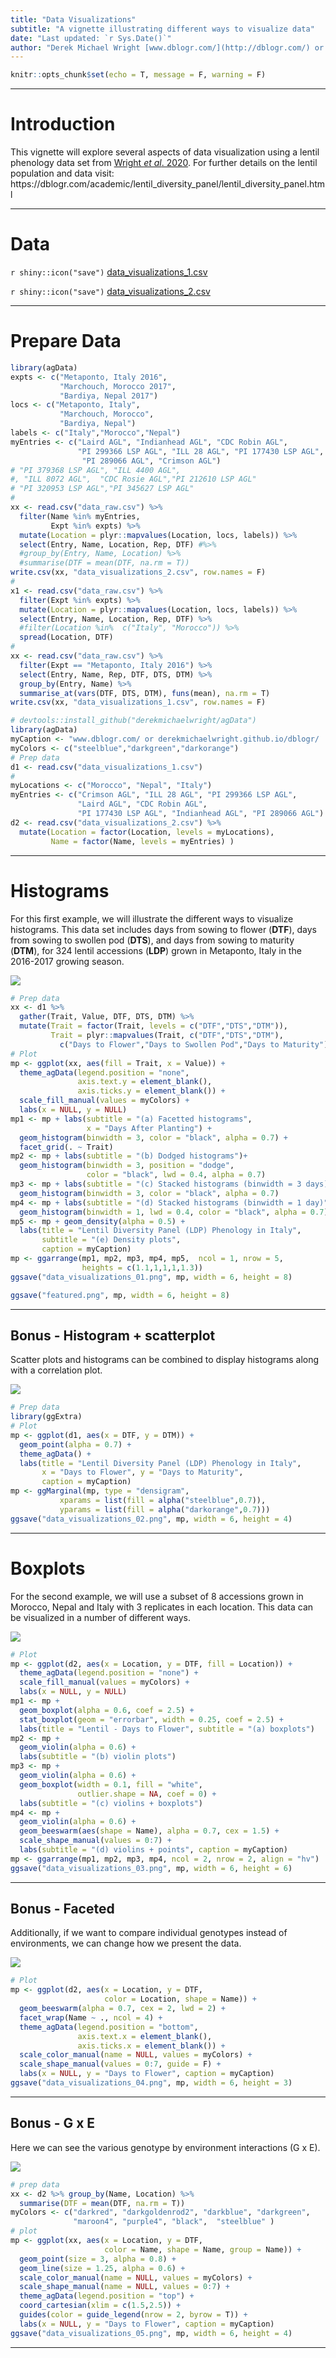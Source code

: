 ```yaml
---
title: "Data Visualizations"
subtitle: "A vignette illustrating different ways to visualize data"
date: "Last updated: `r Sys.Date()`"
author: "Derek Michael Wright [www.dblogr.com/](http://dblogr.com/) or [derekmichaelwright.github.io/dblogr](https://derekmichaelwright.github.io/dblogr/) <derek.wright@usask.ca>"
---
```


```r
knitr::opts_chunk$set(echo = T, message = F, warning = F)
```

---

# Introduction

This vignette will explore several aspects of data visualization using a lentil phenology data set from [Wright *et al*. 2020](https://dblogr.com/academic/ldp_phenology/). For further details on the lentil population and data visit: https://dblogr.com/academic/lentil_diversity_panel/lentil_diversity_panel.html

---

# Data

`r shiny::icon("save")` [data_visualizations_1.csv](data_visualizations_1.csv)

`r shiny::icon("save")` [data_visualizations_2.csv](data_visualizations_2.csv)

---

# Prepare Data

```r
library(agData)
expts <- c("Metaponto, Italy 2016",
           "Marchouch, Morocco 2017",
           "Bardiya, Nepal 2017")
locs <- c("Metaponto, Italy",
           "Marchouch, Morocco",
           "Bardiya, Nepal")
labels <- c("Italy","Morocco","Nepal")
myEntries <- c("Laird AGL", "Indianhead AGL", "CDC Robin AGL",
               "PI 299366 LSP AGL", "ILL 28 AGL", "PI 177430 LSP AGL",
                "PI 289066 AGL", "Crimson AGL")
# "PI 379368 LSP AGL", "ILL 4400 AGL",
#, "ILL 8072 AGL",  "CDC Rosie AGL","PI 212610 LSP AGL"
# "PI 320953 LSP AGL","PI 345627 LSP AGL"
#
xx <- read.csv("data_raw.csv") %>%
  filter(Name %in% myEntries, 
         Expt %in% expts) %>%
  mutate(Location = plyr::mapvalues(Location, locs, labels)) %>% 
  select(Entry, Name, Location, Rep, DTF) #%>% 
  #group_by(Entry, Name, Location) %>%
  #summarise(DTF = mean(DTF, na.rm = T))
write.csv(xx, "data_visualizations_2.csv", row.names = F)
#
x1 <- read.csv("data_raw.csv") %>%
  filter(Expt %in% expts) %>%
  mutate(Location = plyr::mapvalues(Location, locs, labels)) %>% 
  select(Entry, Name, Location, Rep, DTF) %>% 
  #filter(Location %in%  c("Italy", "Morocco")) %>%
  spread(Location, DTF)
#
xx <- read.csv("data_raw.csv") %>%
  filter(Expt == "Metaponto, Italy 2016") %>%
  select(Entry, Name, Rep, DTF, DTS, DTM) %>% 
  group_by(Entry, Name) %>%
  summarise_at(vars(DTF, DTS, DTM), funs(mean), na.rm = T)
write.csv(xx, "data_visualizations_1.csv", row.names = F)
```

```r
# devtools::install_github("derekmichaelwright/agData")
library(agData)
myCaption <- "www.dblogr.com/ or derekmichaelwright.github.io/dblogr/ | Data: AGILE"
myColors <- c("steelblue","darkgreen","darkorange")
# Prep data
d1 <- read.csv("data_visualizations_1.csv")
#
myLocations <- c("Morocco", "Nepal", "Italy")
myEntries <- c("Crimson AGL", "ILL 28 AGL", "PI 299366 LSP AGL", 
               "Laird AGL", "CDC Robin AGL",
               "PI 177430 LSP AGL", "Indianhead AGL", "PI 289066 AGL")
d2 <- read.csv("data_visualizations_2.csv") %>%
  mutate(Location = factor(Location, levels = myLocations),
         Name = factor(Name, levels = myEntries) ) 
```

---

# Histograms

For this first example, we will illustrate the different ways to visualize histograms. This data set includes days from sowing to flower (**DTF**), days from sowing to swollen pod (**DTS**), and days from sowing to maturity (**DTM**), for 324 lentil accessions (**LDP**) grown in Metaponto, Italy in the 2016-2017 growing season.

![](data_visualizations_01.png)

```r
# Prep data
xx <- d1 %>%
  gather(Trait, Value, DTF, DTS, DTM) %>%
  mutate(Trait = factor(Trait, levels = c("DTF","DTS","DTM")),
         Trait = plyr::mapvalues(Trait, c("DTF","DTS","DTM"),
           c("Days to Flower","Days to Swollen Pod","Days to Maturity")))
# Plot
mp <- ggplot(xx, aes(fill = Trait, x = Value)) +
  theme_agData(legend.position = "none",
               axis.text.y = element_blank(),
               axis.ticks.y = element_blank()) +
  scale_fill_manual(values = myColors) +
  labs(x = NULL, y = NULL)
mp1 <- mp + labs(subtitle = "(a) Facetted histograms", 
                 x = "Days After Planting") +
  geom_histogram(binwidth = 3, color = "black", alpha = 0.7) + 
  facet_grid(. ~ Trait)
mp2 <- mp + labs(subtitle = "(b) Dodged histograms")+
  geom_histogram(binwidth = 3, position = "dodge", 
                 color = "black", lwd = 0.4, alpha = 0.7)
mp3 <- mp + labs(subtitle = "(c) Stacked histograms (binwidth = 3 days)") +
  geom_histogram(binwidth = 3, color = "black", alpha = 0.7)
mp4 <- mp + labs(subtitle = "(d) Stacked histograms (binwidth = 1 day)") +
  geom_histogram(binwidth = 1, lwd = 0.4, color = "black", alpha = 0.7)
mp5 <- mp + geom_density(alpha = 0.5) +
  labs(title = "Lentil Diversity Panel (LDP) Phenology in Italy", 
       subtitle = "(e) Density plots",
       caption = myCaption)
mp <- ggarrange(mp1, mp2, mp3, mp4, mp5,  ncol = 1, nrow = 5, 
                heights = c(1.1,1,1,1,1.3))
ggsave("data_visualizations_01.png", mp, width = 6, height = 8)
```

```r
ggsave("featured.png", mp, width = 6, height = 8)
```

---

## Bonus - Histogram + scatterplot

Scatter plots and histograms can be combined to display histograms along with a correlation plot.

![](data_visualizations_02.png)

```r
# Prep data
library(ggExtra)
# Plot
mp <- ggplot(d1, aes(x = DTF, y = DTM)) +
  geom_point(alpha = 0.7) +
  theme_agData() +
  labs(title = "Lentil Diversity Panel (LDP) Phenology in Italy",
       x = "Days to Flower", y = "Days to Maturity",
       caption = myCaption)
mp <- ggMarginal(mp, type = "densigram",
           xparams = list(fill = alpha("steelblue",0.7)),
           yparams = list(fill = alpha("darkorange",0.7)))
ggsave("data_visualizations_02.png", mp, width = 6, height = 4)
```

---

# Boxplots

For the second example, we will use a subset of 8 accessions grown in Morocco, Nepal and Italy with 3 replicates in each location. This data can be visualized in a number of different ways. 

![](data_visualizations_03.png)

```r
# Plot
mp <- ggplot(d2, aes(x = Location, y = DTF, fill = Location)) +
  theme_agData(legend.position = "none") +
  scale_fill_manual(values = myColors) +
  labs(x = NULL, y = NULL)
mp1 <- mp + 
  geom_boxplot(alpha = 0.6, coef = 2.5) +
  stat_boxplot(geom = "errorbar", width = 0.25, coef = 2.5) +
  labs(title = "Lentil - Days to Flower", subtitle = "(a) boxplots")
mp2 <- mp + 
  geom_violin(alpha = 0.6) +
  labs(subtitle = "(b) violin plots")
mp3 <- mp + 
  geom_violin(alpha = 0.6) +
  geom_boxplot(width = 0.1, fill = "white",
               outlier.shape = NA, coef = 0) +
  labs(subtitle = "(c) violins + boxplots")
mp4 <- mp + 
  geom_violin(alpha = 0.6) +
  geom_beeswarm(aes(shape = Name), alpha = 0.7, cex = 1.5) +
  scale_shape_manual(values = 0:7) +
  labs(subtitle = "(d) violins + points", caption = myCaption)
mp <- ggarrange(mp1, mp2, mp3, mp4, ncol = 2, nrow = 2, align = "hv")
ggsave("data_visualizations_03.png", mp, width = 6, height = 6)
```

---

## Bonus - Faceted

Additionally, if we want to compare individual genotypes instead of environments, we can change how we present the data.

![](data_visualizations_04.png)


```r
# Plot
mp <- ggplot(d2, aes(x = Location, y = DTF, 
                     color = Location, shape = Name)) +
  geom_beeswarm(alpha = 0.7, cex = 2, lwd = 2) +
  facet_wrap(Name ~ ., ncol = 4) +
  theme_agData(legend.position = "bottom",
               axis.text.x = element_blank(),
               axis.ticks.x = element_blank()) +
  scale_color_manual(name = NULL, values = myColors) +
  scale_shape_manual(values = 0:7, guide = F) +
  labs(x = NULL, y = "Days to Flower", caption = myCaption)
ggsave("data_visualizations_04.png", mp, width = 6, height = 3)
```

---

## Bonus - G x E

Here we can see the various genotype by environment interactions (G x E).

![](data_visualizations_05.png)

```r
# prep data
xx <- d2 %>% group_by(Name, Location) %>%
  summarise(DTF = mean(DTF, na.rm = T))
myColors <- c("darkred", "darkgoldenrod2", "darkblue", "darkgreen", 
              "maroon4", "purple4", "black",  "steelblue" )
# plot
mp <- ggplot(xx, aes(x = Location, y = DTF, 
                     color = Name, shape = Name, group = Name)) +
  geom_point(size = 3, alpha = 0.8) + 
  geom_line(size = 1.25, alpha = 0.6) +
  scale_color_manual(name = NULL, values = myColors) +
  scale_shape_manual(name = NULL, values = 0:7) +
  theme_agData(legend.position = "top") +
  coord_cartesian(xlim = c(1.5,2.5)) +
  guides(color = guide_legend(nrow = 2, byrow = T)) +
  labs(x = NULL, y = "Days to Flower", caption = myCaption)
ggsave("data_visualizations_05.png", mp, width = 6, height = 4)
```

---
